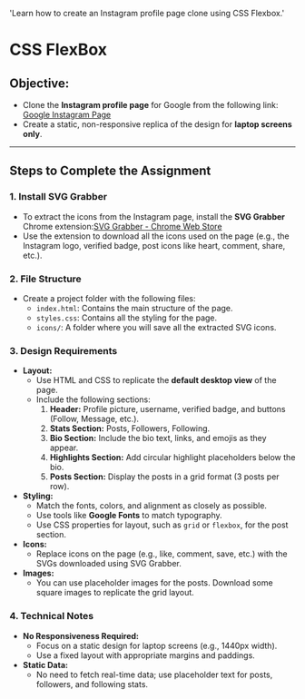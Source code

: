 
  'Learn how to create an Instagram profile page clone using CSS Flexbox.'

<HeroPattern />

# CSS FlexBox

## **Objective:**

- Clone the **Instagram profile page** for Google from the following link:
  [Google Instagram Page](https://www.instagram.com/google)
- Create a static, non-responsive replica of the design for **laptop screens only**.

---

## **Steps to Complete the Assignment**

### 1. **Install SVG Grabber**

- To extract the icons from the Instagram page, install the **SVG Grabber** Chrome extension:[SVG Grabber - Chrome Web Store](https://chromewebstore.google.com/detail/svg-grabber-get-all-the-s/eafjmnaiohflfhelegodfedimibnjpgp?hl=en-GB&utm_source=ext_sidebarr)
- Use the extension to download all the icons used on the page (e.g., the Instagram logo, verified badge, post icons like heart, comment, share, etc.).

### 2. **File Structure**

- Create a project folder with the following files:
  - `index.html`: Contains the main structure of the page.
  - `styles.css`: Contains all the styling for the page.
  - `icons/`: A folder where you will save all the extracted SVG icons.

### 3. **Design Requirements**

- **Layout:**
  - Use HTML and CSS to replicate the **default desktop view** of the page.
  - Include the following sections:
    1. **Header:** Profile picture, username, verified badge, and buttons (Follow, Message, etc.).
    2. **Stats Section:** Posts, Followers, Following.
    3. **Bio Section:** Include the bio text, links, and emojis as they appear.
    4. **Highlights Section:** Add circular highlight placeholders below the bio.
    5. **Posts Section:** Display the posts in a grid format (3 posts per row).
- **Styling:**
  - Match the fonts, colors, and alignment as closely as possible.
  - Use tools like **Google Fonts** to match typography.
  - Use CSS properties for layout, such as `grid` or `flexbox`, for the post section.
- **Icons:**
  - Replace icons on the page (e.g., like, comment, save, etc.) with the SVGs downloaded using SVG Grabber.
- **Images:**
  - You can use placeholder images for the posts. Download some square images to replicate the grid layout.

### 4. **Technical Notes**

- **No Responsiveness Required:**
  - Focus on a static design for laptop screens (e.g., 1440px width).
  - Use a fixed layout with appropriate margins and paddings.
- **Static Data:**
  - No need to fetch real-time data; use placeholder text for posts, followers, and following stats.
